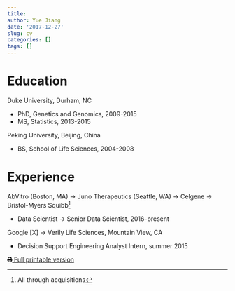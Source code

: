 ```yaml
---
title: 
author: Yue Jiang
date: '2017-12-27'
slug: cv
categories: []
tags: []
---
```


<link rel="stylesheet" href="https://cdnjs.cloudflare.com/ajax/libs/font-awesome/4.7.0/css/font-awesome.min.css">

# Education

Duke University, Durham, NC

- PhD, Genetics and Genomics, 2009-2015
- MS, Statistics, 2013-2015

Peking University, Beijing, China

- BS, School of Life Sciences, 2004-2008

# Experience

AbVitro (Boston, MA) $\rightarrow$ Juno Therapeutics (Seattle, WA) $\rightarrow$ Celgene $\rightarrow$ Bristol-Myers Squibb^[All through acquisitions]

- Data Scientist $\rightarrow$ Senior Data Scientist, 2016-present

Google [X] $\rightarrow$ Verily Life Sciences, Mountain View, CA

- Decision Support Engineering Analyst Intern, summer 2015

<i class="fa fa-r-project"></i>

[<svg style="height:0.8em;top:.04em;position:relative;" viewBox="0 0 512 512"><path d="M464 192h-16V81.941a24 24 0 0 0-7.029-16.97L383.029 7.029A24 24 0 0 0 366.059 0H88C74.745 0 64 10.745 64 24v168H48c-26.51 0-48 21.49-48 48v132c0 6.627 5.373 12 12 12h52v104c0 13.255 10.745 24 24 24h336c13.255 0 24-10.745 24-24V384h52c6.627 0 12-5.373 12-12V240c0-26.51-21.49-48-48-48zm-80 256H128v-96h256v96zM128 224V64h192v40c0 13.2 10.8 24 24 24h40v96H128zm304 72c-13.254 0-24-10.746-24-24s10.746-24 24-24 24 10.746 24 24-10.746 24-24 24z"/></svg> Full printable version](../yuejiang_cv/yuejiang_cv.html)
